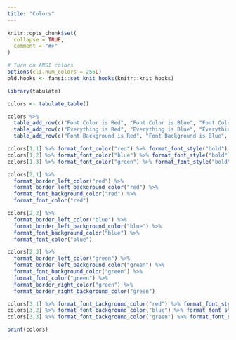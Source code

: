 ```yaml
---
title: "Colors"
---
```


```r
knitr::opts_chunk$set(
  collapse = TRUE,
  comment = "#>"
)

# Turn on ANSI colors
options(cli.num_colors = 256L)
old.hooks <- fansi::set_knit_hooks(knitr::knit_hooks)
```

```r
library(tabulate)
```

:::downlit
```r
colors <- tabulate_table()

colors %>% 
  table_add_row(c("Font Color is Red", "Font Color is Blue", "Font Color is Green")) %>% 
  table_add_row(c("Everything is Red", "Everything is Blue", "Everything is Green")) %>% 
  table_add_row(c("Font Background is Red", "Font Background is Blue", "Font Background is Green"))

colors[1,1] %>% format_font_color("red") %>% format_font_style("bold")
colors[1,2] %>% format_font_color("blue") %>% format_font_style("bold")
colors[1,3] %>% format_font_color("green") %>% format_font_style("bold")

colors[2,1] %>% 
  format_border_left_color("red") %>% 
  format_border_left_background_color("red") %>% 
  format_font_background_color("red") %>% 
  format_font_color("red")

colors[2,2] %>% 
  format_border_left_color("blue") %>% 
  format_border_left_background_color("blue") %>% 
  format_font_background_color("blue") %>% 
  format_font_color("blue")

colors[2,3] %>% 
  format_border_left_color("green") %>% 
  format_border_left_background_color("green") %>% 
  format_font_background_color("green") %>% 
  format_font_color("green") %>% 
  format_border_right_color("green") %>% 
  format_border_right_background_color("green")

colors[3,1] %>% format_font_background_color("red") %>% format_font_style("bold")
colors[3,2] %>% format_font_background_color("blue") %>% format_font_style("bold")
colors[3,3] %>% format_font_background_color("green") %>% format_font_style("bold")

print(colors)
```
:::


